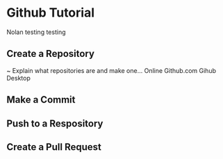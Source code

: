 # Github Tutorial

Nolan testing testing

## Create a Repository
~ Explain what repositories are and make one... 
Online Github.com
Gihub Desktop    

## Make a Commit

## Push to a Respository

## Create a Pull Request


